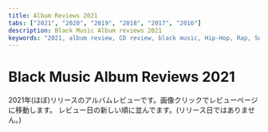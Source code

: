 ```yaml
---
title: Album Reviews 2021
tabs: ["2021", "2020", "2019", "2018", "2017", "2016"]
description: Black Music Album reviews 2021
keywords: "2021, album review, CD review, black music, Hip-Hop, Rap, Soul, R&B"
---
```



# Black Music Album Reviews 2021

<PageDescription>

2021年(ほぼ)リリースのアルバムレビューです。画像クリックでレビューページに移動します。
レビュー日の新しい順に並んでます。(リリース日ではありません。)

</PageDescription>

<Row>
  <Column colMd={2} colLg={3} noGutterMdLeft>
    <Review1 />
  </Column>
  <Column colMd={2} colLg={3} noGutterMdLeft>
    <Review2 />
  </Column>
  <Column colMd={2} colLg={3} noGutterMdLeft>
    <Review3 />
  </Column>
  <Column colMd={2} colLg={3} noGutterMdLeft>
    <Review4 />
  </Column>
</Row>

<Row>
  <Column colMd={2} colLg={3} noGutterMdLeft>
    <Review5 />
  </Column>
  <Column colMd={2} colLg={3} noGutterMdLeft>
    <Review6 />
  </Column>
  <Column colMd={2} colLg={3} noGutterMdLeft>
    <Review7 />
  </Column>
  <Column colMd={2} colLg={3} noGutterMdLeft>
    <Review8 />
  </Column>
</Row>

<Row>
  <Column colMd={2} colLg={3} noGutterMdLeft>
    <Review9 />
  </Column>
  <Column colMd={2} colLg={3} noGutterMdLeft>
    <Review10 />
  </Column>
  <Column colMd={2} colLg={3} noGutterMdLeft>
    <Review11 />
  </Column>
  <Column colMd={2} colLg={3} noGutterMdLeft>
    <Review12 />
  </Column>
</Row>

<Row>
  <Column colMd={2} colLg={3} noGutterMdLeft>
    <Review13 />
  </Column>
  <Column colMd={2} colLg={3} noGutterMdLeft>
    <Review14 />
  </Column>
  <Column colMd={2} colLg={3} noGutterMdLeft>
    <Review15 />
  </Column>
  <Column colMd={2} colLg={3} noGutterMdLeft>
    <Review16 />
  </Column>
</Row>

<Row>
  <Column colMd={2} colLg={3} noGutterMdLeft>
    <Review17 />
  </Column>
  <Column colMd={2} colLg={3} noGutterMdLeft>
    <Review18 />
  </Column>
  <Column colMd={2} colLg={3} noGutterMdLeft>
    <Review19 />
  </Column>
  <Column colMd={2} colLg={3} noGutterMdLeft>
    <Review20 />
  </Column>  
</Row>

<Row>
  <Column colMd={2} colLg={3} noGutterMdLeft>
    <Review21 />
  </Column>
  <Column colMd={2} colLg={3} noGutterMdLeft>
    <Review22 />
  </Column>
  <Column colMd={2} colLg={3} noGutterMdLeft>
    <Review23 />
  </Column>
  <Column colMd={2} colLg={3} noGutterMdLeft>
    <Review24 />
  </Column>
</Row>

<Row>
  <Column colMd={2} colLg={3} noGutterMdLeft>
    <Review25 />
  </Column>
  <Column colMd={2} colLg={3} noGutterMdLeft>
    <Review26 />
  </Column>
  <Column colMd={2} colLg={3} noGutterMdLeft>
    <Review27 />
  </Column>
  <Column colMd={2} colLg={3} noGutterMdLeft>
    <Review28 />
  </Column>
</Row>

<Row>
  <Column colMd={2} colLg={3} noGutterMdLeft>
    <Review29 />
  </Column>
  <Column colMd={2} colLg={3} noGutterMdLeft>
    <Review30 />
  </Column>
  <Column colMd={2} colLg={3} noGutterMdLeft>
    <Review31 />
  </Column>
  <Column colMd={2} colLg={3} noGutterMdLeft>
    <Review32 />
  </Column>
</Row>

<Row>
  <Column colMd={2} colLg={3} noGutterMdLeft>
    <Review33 />
  </Column>
  <Column colMd={2} colLg={3} noGutterMdLeft>
    <Review34 />
  </Column>
  <Column colMd={2} colLg={3} noGutterMdLeft>
    <Review35 />
  </Column>
  <Column colMd={2} colLg={3} noGutterMdLeft>
    <Review36 />
  </Column>
</Row>

<Row>
  <Column colMd={2} colLg={3} noGutterMdLeft>
    <Review37 />
  </Column>
  <Column colMd={2} colLg={3} noGutterMdLeft>
    <Review38 />
  </Column>
  <Column colMd={2} colLg={3} noGutterMdLeft>
    <Review39 />
  </Column>
  <Column colMd={2} colLg={3} noGutterMdLeft>
    <Review40 />
  </Column>
</Row>

<Row>
  <Column colMd={2} colLg={3} noGutterMdLeft>
    <Review41 />
  </Column>    
  <Column colMd={2} colLg={3} noGutterMdLeft>
    <Review42 />
  </Column>
  <Column colMd={2} colLg={3} noGutterMdLeft>
    <Review43 />
  </Column>
  <Column colMd={2} colLg={3} noGutterMdLeft>
    <Review44 />
  </Column>
</Row>

<Row>
  <Column colMd={2} colLg={3} noGutterMdLeft>
    <Review45 />
  </Column>    
</Row>